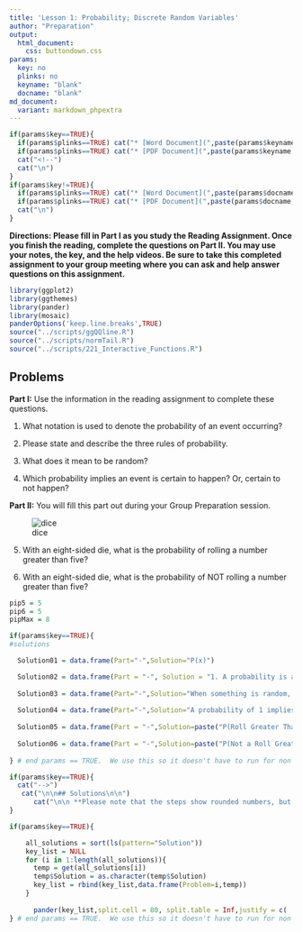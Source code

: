 ```yaml
---
title: 'Lesson 1: Probability; Discrete Random Variables'
author: "Preparation"
output:
  html_document:
    css: buttondown.css
params:
  key: no
  plinks: no
  keyname: "blank"
  docname: "blank"
md_document:
  variant: markdown_phpextra
---
```


```r
if(params$key==TRUE){
  if(params$plinks==TRUE) cat("* [Word Document](",paste(params$keyname,"docx",sep="."),")\n")
  if(params$plinks==TRUE) cat("* [PDF Document](",paste(params$keyname,"pdf",sep="."),")\n")
  cat("<!--")
  cat("\n")
} 
if(params$key!=TRUE){
  if(params$plinks==TRUE) cat("* [Word Document](",paste(params$docname,"docx",sep="."),")\n")
  if(params$plinks==TRUE) cat("* [PDF Document](",paste(params$docname,"pdf",sep="."),")\n")
  cat("\n")
}
```

**Directions: Please fill in Part I as you study the Reading Assignment. Once you finish the reading, complete the questions on Part II. You may use your notes, the key, and the help videos. Be sure to take this completed assignment to your group meeting where you can ask and help answer questions on this assignment.**

```r
library(ggplot2)
library(ggthemes)
library(pander)
library(mosaic)
panderOptions('keep.line.breaks',TRUE)
source("../scripts/ggQQline.R")
source("../scripts/normTail.R")
source("../scripts/221_Interactive_Functions.R")
```

## Problems

**Part I:**  Use the information in the reading assignment to complete these questions.

1. What notation is used to denote the probability of an event occurring?

2. Please state and describe the three rules of probability.

3. What does it mean to be random?

4. Which probability implies an event is certain to happen? Or, certain to not happen?

**Part II:**  You will fill this part out during your Group Preparation session.

![dice](../images/L4_Prep_PartII_Q1.png)

5. With an eight-sided die, what is the probability of rolling a number greater than five?

6. With an eight-sided die, what is the probability of NOT rolling a number greater than five?


```r
pip5 = 5
pip6 = 5
pipMax = 8
```


```r
if(params$key==TRUE){
#solutions

  Solution01 = data.frame(Part="-",Solution="P(x)")

  Solution02 = data.frame(Part = "-", Solution = "1. A probability is a number between 0 and 1.\\\n \\\n 2. If you list all the outcomes of a probability experiment the probability that one of these outcomes will occur is 1.  In other words, the sum of the probabilities in any probability is 1. \\\n \\\n 3. The probability that an outcome will not occur is 1 minus the probability that it will occur.")
  
  Solution03 = data.frame(Part="-",Solution="When something is random, it follows a long term pattern, but we usually do not know the outcome of the next experiment.")
  
  Solution04 = data.frame(Part="-",Solution="A probability of 1 implies an event is certain to happen. A probability of 0 implies it is impossible to happen, or certain to not happen.")
  
  Solution05 = data.frame(Part = "-",Solution=paste("P(Roll Greater Than ",pip5,") = ",pipMax-pip5,"/",pipMax," or ",round((pipMax - pip5)/pipMax,3),sep = ""))
  
  Solution06 = data.frame(Part = "-",Solution=paste("P(Not a Roll Greater Than ",pip6,")  = ",pip6,"/",pipMax," or ",round(pip6/pipMax,3),sep = ""))
  
} # end params == TRUE.  We use this so it doesn't have to run for non answer key path. 
```


```r
if(params$key==TRUE){
  cat("-->")
   cat("\n\n## Solutions\n\n")
      cat("\n\n **Please note that the steps show rounded numbers, but that the final answers to the problems are calculated without rounding.**")
}
```



```r
if(params$key==TRUE){

    all_solutions = sort(ls(pattern="Solution"))
    key_list = NULL
    for (i in 1:length(all_solutions)){
      temp = get(all_solutions[i])
      temp$Solution = as.character(temp$Solution)
      key_list = rbind(key_list,data.frame(Problem=i,temp))
    }
    
      pander(key_list,split.cell = 80, split.table = Inf,justify = c( 'center', 'left',"left"))
} # end params == TRUE.  We use this so it doesn't have to run for non answer key path.

```


